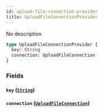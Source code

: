 ```yaml
---
id: upload-file-connection-provider
title: UploadFileConnectionProvider
---
```


No description

```graphql
type UploadFileConnectionProvider {
  key: String
  connection: UploadFileConnection
}
```

### Fields

#### `key` ([`String`](/v1/scalars/string))

#### `connection` ([`UploadFileConnection`](/v1/objects/upload-file-connection))
